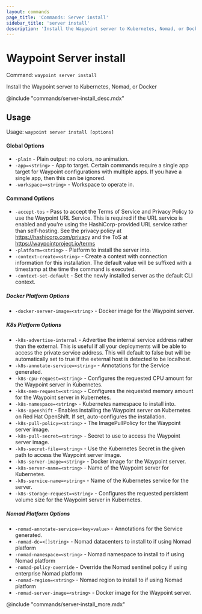 ```yaml
---
layout: commands
page_title: 'Commands: Server install'
sidebar_title: 'server install'
description: 'Install the Waypoint server to Kubernetes, Nomad, or Docker'
---
```


# Waypoint Server install

Command: `waypoint server install`

Install the Waypoint server to Kubernetes, Nomad, or Docker

@include "commands/server-install_desc.mdx"

## Usage

Usage: `waypoint server install [options]`

#### Global Options

- `-plain` - Plain output: no colors, no animation.
- `-app=<string>` - App to target. Certain commands require a single app target for Waypoint configurations with multiple apps. If you have a single app, then this can be ignored.
- `-workspace=<string>` - Workspace to operate in.

#### Command Options

- `-accept-tos` - Pass to accept the Terms of Service and Privacy Policy to use the Waypoint URL Service. This is required if the URL service is enabled and you're using the HashiCorp-provided URL service rather than self-hosting. See the privacy policy at https://hashicorp.com/privacy and the ToS at https://waypointproject.io/terms
- `-platform=<string>` - Platform to install the server into.
- `-context-create=<string>` - Create a context with connection information for this installation. The default value will be suffixed with a timestamp at the time the command is executed.
- `-context-set-default` - Set the newly installed server as the default CLI context.

##### Docker Platform Options

- `-docker-server-image=<string>` - Docker image for the Waypoint server.

##### K8s Platform Options

- `-k8s-advertise-internal` - Advertise the internal service address rather than the external. This is useful if all your deployments will be able to access the private service address. This will default to false but will be automatically set to true if the external host is detected to be localhost.
- `-k8s-annotate-service=<string>` - Annotations for the Service generated.
- `-k8s-cpu-request=<string>` - Configures the requested CPU amount for the Waypoint server in Kubernetes.
- `-k8s-mem-request=<string>` - Configures the requested memory amount for the Waypoint server in Kubernetes.
- `-k8s-namespace=<string>` - Kubernetes namespace to install into.
- `-k8s-openshift` - Enables installing the Waypoint server on Kubernetes on Red Hat OpenShift. If set, auto-configures the installation.
- `-k8s-pull-policy=<string>` - The ImagePullPolicy for the Waypoint server image.
- `-k8s-pull-secret=<string>` - Secret to use to access the Waypoint server image.
- `-k8s-secret-file=<string>` - Use the Kubernetes Secret in the given path to access the Waypoint server image.
- `-k8s-server-image=<string>` - Docker image for the Waypoint server.
- `-k8s-server-name=<string>` - Name of the Waypoint server for Kubernetes.
- `-k8s-service-name=<string>` - Name of the Kubernetes service for the server.
- `-k8s-storage-request=<string>` - Configures the requested persistent volume size for the Waypoint server in Kubernetes.

##### Nomad Platform Options

- `-nomad-annotate-service=<key=value>` - Annotations for the Service generated.
- `-nomad-dc=<[]string>` - Nomad datacenters to install to if using Nomad platform
- `-nomad-namespace=<string>` - Nomad namespace to install to if using Nomad platform
- `-nomad-policy-override` - Override the Nomad sentinel policy if using enterprise Nomad platform
- `-nomad-region=<string>` - Nomad region to install to if using Nomad platform
- `-nomad-server-image=<string>` - Docker image for the Waypoint server.

@include "commands/server-install_more.mdx"
